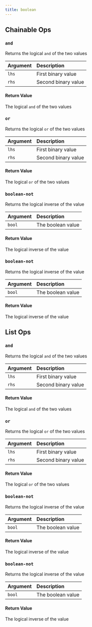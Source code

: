 ```yaml
---
title: boolean
---
```

## Chainable Ops
<h3 id="and"><code>and</code></h3>

Returns the logical `and` of the two values

| Argument | Description |
| :--- | :--- |
| `lhs` | First binary value |
| `rhs` | Second binary value |

#### Return Value
The logical `and` of the two values

<h3 id="or"><code>or</code></h3>

Returns the logical `or` of the two values

| Argument | Description |
| :--- | :--- |
| `lhs` | First binary value |
| `rhs` | Second binary value |

#### Return Value
The logical `or` of the two values

<h3 id="boolean-not"><code>boolean-not</code></h3>

Returns the logical inverse of the value

| Argument | Description |
| :--- | :--- |
| `bool` | The boolean value |

#### Return Value
The logical inverse of the value

<h3 id="boolean-not"><code>boolean-not</code></h3>

Returns the logical inverse of the value

| Argument | Description |
| :--- | :--- |
| `bool` | The boolean value |

#### Return Value
The logical inverse of the value


## List Ops
<h3 id="and"><code>and</code></h3>

Returns the logical `and` of the two values

| Argument | Description |
| :--- | :--- |
| `lhs` | First binary value |
| `rhs` | Second binary value |

#### Return Value
The logical `and` of the two values

<h3 id="or"><code>or</code></h3>

Returns the logical `or` of the two values

| Argument | Description |
| :--- | :--- |
| `lhs` | First binary value |
| `rhs` | Second binary value |

#### Return Value
The logical `or` of the two values

<h3 id="boolean-not"><code>boolean-not</code></h3>

Returns the logical inverse of the value

| Argument | Description |
| :--- | :--- |
| `bool` | The boolean value |

#### Return Value
The logical inverse of the value

<h3 id="boolean-not"><code>boolean-not</code></h3>

Returns the logical inverse of the value

| Argument | Description |
| :--- | :--- |
| `bool` | The boolean value |

#### Return Value
The logical inverse of the value

